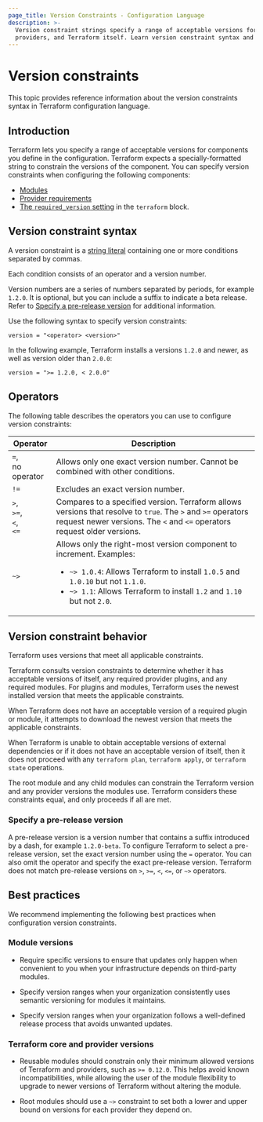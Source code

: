 ```yaml
---
page_title: Version Constraints - Configuration Language
description: >-
  Version constraint strings specify a range of acceptable versions for modules,
  providers, and Terraform itself. Learn version constraint syntax and behavior.
---
```


# Version constraints

This topic provides reference information about the version constraints syntax in Terraform configuration language. 

## Introduction

Terraform lets you specify a range of acceptable versions for
components you define in the configuration. Terraform expects a specially-formatted string to constrain the versions of the component. You can specify version constraints when configuring the following components:

- [Modules](/terraform/language/modules)
- [Provider requirements](/terraform/language/providers/requirements)
- [The `required_version` setting](/terraform/language/terraform#terraform-required_version) in the `terraform` block.

## Version constraint syntax

A version constraint is a [string literal](/terraform/language/reference/expressions/strings)
containing one or more conditions separated by commas. 

Each condition consists of an operator and a version number.

Version numbers are a series of numbers separated by periods, for example `1.2.0`. It is optional, but you can include a suffix to indicate a beta release. Refer to [Specify a pre-release version](#specify-a-pre-release-version) for additional information.

Use the following syntax to specify version constraints:

```hcl
version = "<operator> <version>"
```

In the following example, Terraform installs a versions `1.2.0` and newer, as well as version older than `2.0.0`:

```hcl
version = ">= 1.2.0, < 2.0.0"
```

## Operators

The following table describes the operators you can use to configure version constraints:

| Operator | Description |
| --- | --- |
| `=`, <br/>no operator | Allows only one exact version number. Cannot be combined with other conditions. |
| `!=` | Excludes an exact version number. |
| `>`,<br/> `>=`,<br/> `<`,<br/> `<=` | Compares to a specified version. Terraform allows versions that resolve to `true`. The `>` and `>=` operators request newer versions. The `<` and `<=` operators request older versions. |
| `~>` | Allows only the right-most version component to increment. Examples: <ul><li>`~> 1.0.4`: Allows Terraform to install `1.0.5` and `1.0.10` but not `1.1.0`.</li><li>`~> 1.1`: Allows Terraform to install `1.2` and `1.10` but not `2.0`. </li></ul>|

## Version constraint behavior

Terraform uses versions that meet all applicable constraints.

Terraform consults version constraints to determine whether it has acceptable
versions of itself, any required provider plugins, and any required modules. For
plugins and modules, Terraform uses the newest installed version that meets the
applicable constraints.

When Terraform does not have an acceptable version of a required plugin or module,
it attempts to download the newest version that meets the applicable
constraints.

When Terraform is unable to obtain acceptable versions of external dependencies
or if it does not have an acceptable version of itself, then it does not proceed with any
`terraform plan`, `terraform apply`, or `terraform state` operations.

The root module and any child modules can constrain the Terraform version and any provider versions the modules use. Terraform considers these constraints
equal, and only proceeds if all are met.

### Specify a pre-release version

A pre-release version is a version number that contains a suffix introduced by
a dash, for example `1.2.0-beta`. To configure Terraform to select a pre-release version, set the exact version number using the `=` operator. You can also omit the operator and specify the exact pre-release version. Terraform does not match pre-release versions on `>`, `>=`, `<`, `<=`, or `~>` operators.

## Best practices

We recommend implementing the following best practices when configuration version constraints. 

### Module versions

- Require specific versions to ensure that updates only happen when convenient to you when your infrastructure depends on third-party modules.

- Specify version ranges when your organization consistently uses semantic versioning for modules  it maintains. 

- Specify version ranges when your organization follows a well-defined release process that avoids unwanted updates.

### Terraform core and provider versions

- Reusable modules should constrain only their minimum allowed versions of
  Terraform and providers, such as `>= 0.12.0`. This helps avoid known
  incompatibilities, while allowing the user of the module flexibility to
  upgrade to newer versions of Terraform without altering the module.

- Root modules should use a `~>` constraint to set both a lower and upper bound
  on versions for each provider they depend on.
